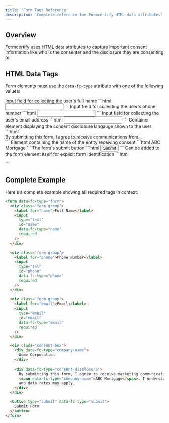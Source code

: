 ```yaml
---
title: 'Form Tags Reference'
description: 'Complete reference for Formcertify HTML data attributes'
---
```


## Overview

Formcertify uses HTML data attributes to capture important consent information like who is the consenter and the disclosure they are consenting to.

## HTML Data Tags

Form elements must use the `data-fc-type` attribute with one of the following values:

<ParamField path="name" type="string">
  Input field for collecting the user's full name
  ```html
  <input type="text" data-fc-type="name" />
  ```
</ParamField>

<ParamField path="phone" type="string">
  Input field for collecting the user's phone number
  ```html
  <input type="tel" data-fc-type="phone" />
  ```
</ParamField>

<ParamField path="email" type="string">
  Input field for collecting the user's email address
  ```html
  <input type="email" data-fc-type="email" />
  ```
</ParamField>

<ParamField path="consent-disclosure" type="string">
  Container element displaying the consent disclosure langauge shown to the user
  ```html
  <div data-fc-type="consent-disclosure">
    By submitting this form, I agree to receive communications from...
  </div>
  ```
</ParamField>

<ParamField path="company-name" type="string">
  Element containing the name of the entity receiving consent
  ```html
  <span data-fc-type="company-name">
    ABC Mortgage
  </span>
  ```
</ParamField>

<ParamField path="submit" type="string">
  The form's submit button
  ```html
  <button type="submit" data-fc-type="submit">Submit</button>
  ```
</ParamField>

<ParamField path="form" type="string">
  Can be added to the form element itself for explicit form identification
  ```html
  <form data-fc-type="form">
    <!-- Form fields here -->
  </form>
  ```
</ParamField>

## Complete Example

Here's a complete example showing all required tags in context:

```html
<form data-fc-type="form">
  <div class="form-group">
    <label for="name">Full Name</label>
    <input 
      type="text" 
      id="name"
      data-fc-type="name" 
      required 
    />
  </div>

  <div class="form-group">
    <label for="phone">Phone Number</label>
    <input 
      type="tel" 
      id="phone"
      data-fc-type="phone" 
      required 
    />
  </div>

  <div class="form-group">
    <label for="email">Email</label>
    <input 
      type="email" 
      id="email"
      data-fc-type="email" 
      required 
    />
  </div>

  <div class="consent-box">
    <div data-fc-type="company-name">
      Acme Corporation
    </div>
    
    <div data-fc-type="consent-disclosure">
      By submitting this form, I agree to receive marketing communications from 
      <span data-fc-type="company-name">ABC Mortgage</span>. I understand that I can unsubscribe at any time. Message 
      and data rates may apply.
    </div>
  </div>

  <button type="submit" data-fc-type="submit">
    Submit Form
  </button>
</form>
```